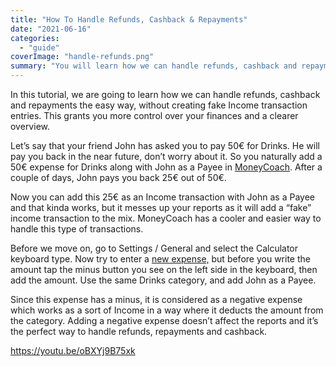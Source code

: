 ```yaml
---
title: "How To Handle Refunds, Cashback & Repayments"
date: "2021-06-16"
categories: 
  - "guide"
coverImage: "handle-refunds.png"
summary: "You will learn how we can handle refunds, cashback and repayments the easy way."
---
```


In this tutorial, we are going to learn how we can handle refunds, cashback and repayments the easy way, without creating fake Income transaction entries. This grants you more control over your finances and a clearer overview.

Let’s say that your friend John has asked you to pay 50€ for Drinks. He will pay you back in the near future, don’t worry about it. So you naturally add a 50€ expense for Drinks along with John as a Payee in [MoneyCoach](https://apps.apple.com/app/apple-store/id989642198). After a couple of days, John pays you back 25€ out of 50€.

Now you can add this 25€ as an Income transaction with John as a Payee and that kinda works, but it messes up your reports as it will add a “fake” income transaction to the mix. MoneyCoach has a cooler and easier way to handle this type of transactions.

Before we move on, go to Settings / General and select the Calculator keyboard type. Now try to enter a [new expense,](https://moneycoach.ai/getting-started-how-to-add-a-new-transaction/) but before you write the amount tap the minus button you see on the left side in the keyboard, then add the amount. Use the same Drinks category, and add John as a Payee.

Since this expense has a minus, it is considered as a negative expense which works as a sort of Income in a way where it deducts the amount from the category. Adding a negative expense doesn’t affect the reports and it’s the perfect way to handle refunds, repayments and cashback.

https://youtu.be/oBXYj9B75xk
